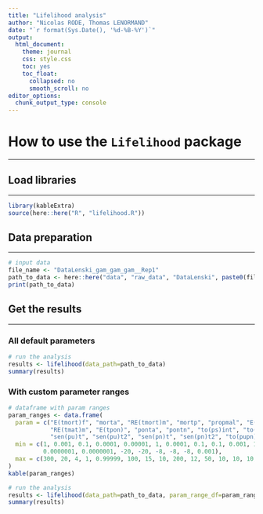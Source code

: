 ```yaml
---
title: "Lifelihood analysis"
author: "Nicolas RODE, Thomas LENORMAND"
date: "`r format(Sys.Date(), '%d-%B-%Y')`"
output: 
  html_document:
    theme: journal
    css: style.css
    toc: yes
    toc_float:
      collapsed: no
      smooth_scroll: no
editor_options: 
  chunk_output_type: console
---
```


# How to use the `Lifelihood` package
***

## Load libraries
***

```r
library(kableExtra)
source(here::here("R", "lifelihood.R"))
```

## Data preparation
***

```r
# input data
file_name <- "DataLenski_gam_gam_gam__Rep1"
path_to_data <- here::here("data", "raw_data", "DataLenski", paste0(file_name, ".txt"))
print(path_to_data)
```

## Get the results
***

### All default parameters

```r
# run the analysis
results <- lifelihood(data_path=path_to_data)
summary(results)
```

### With custom parameter ranges

```r
# dataframe with param ranges
param_ranges <- data.frame(
  param = c("E(tmort)f", "morta", "RE(tmort)m", "mortp", "propmal", "E(tmat)f", "mata", 
            "RE(tmat)m", "E(tpon)", "ponta", "pontn", "to(ps)int", "to(ps)am", "to(ps)tp", 
            "sen(pu)t", "sen(pu)t2", "sen(pn)t", "sen(pn)t2", "to(pupn)", "W"),
  min = c(1, 0.001, 0.1, 0.0001, 0.00001, 1, 0.0001, 0.1, 0.1, 0.001, 1, 0.00001, 
          0.0000001, 0.0000001, -20, -20, -8, -8, -8, 0.001),
  max = c(300, 20, 4, 1, 0.99999, 100, 15, 10, 200, 12, 50, 10, 10, 10, 20, 20, 10, 10, 10, 1200)
)
kable(param_ranges)

# run the analysis
results <- lifelihood(data_path=path_to_data, param_range_df=param_ranges)
summary(results)
```